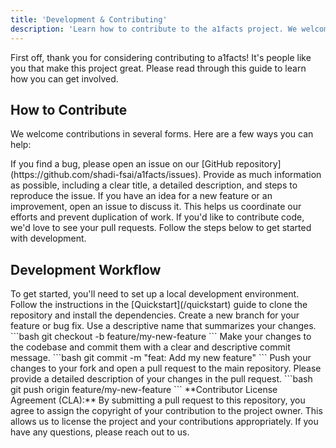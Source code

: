 ```yaml
---
title: 'Development & Contributing'
description: 'Learn how to contribute to the a1facts project. We welcome bug reports, feature requests, and pull requests!'
---
```


First off, thank you for considering contributing to a1facts! It's people like you that make this project great. Please read through this guide to learn how you can get involved.

## How to Contribute

We welcome contributions in several forms. Here are a few ways you can help:

<CardGroup>
    <Card title="Reporting Bugs" icon="bug">
        If you find a bug, please open an issue on our [GitHub repository](https://github.com/shadi-fsai/a1facts/issues). Provide as much information as possible, including a clear title, a detailed description, and steps to reproduce the issue.
    </Card>
    <Card title="Suggesting Enhancements" icon="lightbulb">
        If you have an idea for a new feature or an improvement, open an issue to discuss it. This helps us coordinate our efforts and prevent duplication of work.
    </Card>
    <Card title="Submitting Pull Requests" icon="git-pull-request">
        If you'd like to contribute code, we'd love to see your pull requests. Follow the steps below to get started with development.
    </Card>
</CardGroup>

## Development Workflow

<Steps>
    <Step title="Set Up Your Development Environment">
        To get started, you'll need to set up a local development environment. Follow the instructions in the [Quickstart](/quickstart) guide to clone the repository and install the dependencies.
    </Step>
    <Step title="Create a New Branch">
        Create a new branch for your feature or bug fix. Use a descriptive name that summarizes your changes.
        ```bash
        git checkout -b feature/my-new-feature
        ```
    </Step>
    <Step title="Make Your Changes">
        Make your changes to the codebase and commit them with a clear and descriptive commit message.
        ```bash
        git commit -m "feat: Add my new feature"
        ```
    </Step>
    <Step title="Submit a Pull Request">
        Push your changes to your fork and open a pull request to the main repository. Please provide a detailed description of your changes in the pull request.
        ```bash
        git push origin feature/my-new-feature
        ```
    </Step>
</Steps>

<Info>
**Contributor License Agreement (CLA):** By submitting a pull request to this repository, you agree to assign the copyright of your contribution to the project owner. This allows us to license the project and your contributions appropriately. If you have any questions, please reach out to us.
</Info>

